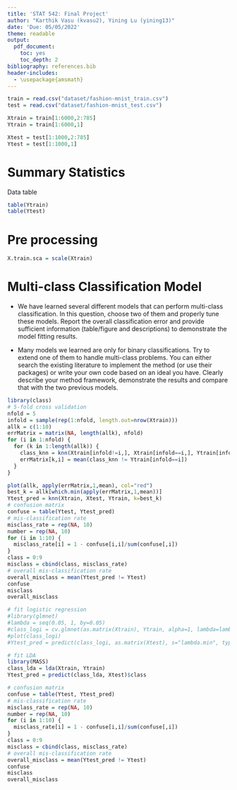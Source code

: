 ```yaml
---
title: 'STAT 542: Final Project'
author: "Karthik Vasu (kvasu2), Yining Lu (yining13)"
date: 'Due: 05/05/2022'
theme: readable
output:
  pdf_document:
    toc: yes
    toc_depth: 2
bibliography: references.bib
header-includes:
  - \usepackage{amsmath}
---
```


```r
train = read.csv("dataset/fashion-mnist_train.csv")
test = read.csv("dataset/fashion-mnist_test.csv")

Xtrain = train[1:6000,2:785]
Ytrain = train[1:6000,1]

Xtest = test[1:1000,2:785]
Ytest = test[1:1000,1]
```

# Summary Statistics

Data table

```r
table(Ytrain)
table(Ytest)
```

# Pre processing

```r
X.train.sca = scale(Xtrain)
```

# Multi-class Classification Model

- We have learned several different models that can perform multi-class classification. In this question, choose two of them and properly tune these models. Report the overall classification error and provide sufficient information (table/figure and descriptions) to demonstrate the model fitting results.

- Many models we learned are only for binary classifications. Try to extend one of them to handle multi-class problems. You can either search the existing literature to implement the method (or use their packages) or write your own code based on an ideal you have. Clearly describe your method framework, demonstrate the results and compare that with the two previous models.

```r
library(class)
# 5-fold cross validation
nfold = 5
infold = sample(rep(1:nfold, length.out=nrow(Xtrain)))
allk = c(1:10)
errMatrix = matrix(NA, length(allk), nfold)
for (i in 1:nfold) {
  for (k in 1:length(allk)) {
    class_knn = knn(Xtrain[infold!=i,], Xtrain[infold==i,], Ytrain[infold!=i], k=k)
    errMatrix[k,i] = mean(class_knn != Ytrain[infold==i])
  }
}
```

```r
plot(allk, apply(errMatrix,1,mean), col="red")
best_k = allk[which.min(apply(errMatrix,1,mean))]
Ytest_pred = knn(Xtrain, Xtest, Ytrain, k=best_k)
# confusion matrix
confuse = table(Ytest, Ytest_pred)
# mis-classification rate
misclass_rate = rep(NA, 10)
number = rep(NA, 10)
for (i in 1:10) {
  misclass_rate[i] = 1 - confuse[i,i]/sum(confuse[,i])
}
class = 0:9
misclass = cbind(class, misclass_rate)
# overall mis-classification rate
overall_misclass = mean(Ytest_pred != Ytest)
confuse
misclass
overall_misclass
```

```r
# fit logistic regression
#library(glmnet)
#lambda = seq(0.05, 1, by=0.05)
#class_logi = cv.glmnet(as.matrix(Xtrain), Ytrain, alpha=1, lambda=lambda, family="multinomial")
#plot(class_logi)
#Ytest_pred = predict(class_logi, as.matrix(Xtest), s="lambda.min", type="class")
```

```r
# fit LDA
library(MASS)
class_lda = lda(Xtrain, Ytrain)
Ytest_pred = predict(class_lda, Xtest)$class
```

```r
# confusion matrix
confuse = table(Ytest, Ytest_pred)
# mis-classification rate
misclass_rate = rep(NA, 10)
number = rep(NA, 10)
for (i in 1:10) {
  misclass_rate[i] = 1 - confuse[i,i]/sum(confuse[,i])
}
class = 0:9
misclass = cbind(class, misclass_rate)
# overall mis-classification rate
overall_misclass = mean(Ytest_pred != Ytest)
confuse
misclass
overall_misclass
```